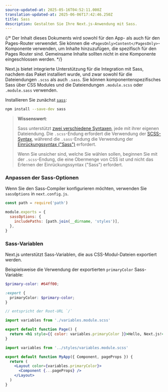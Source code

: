 ```yaml
---
source-updated-at: 2025-05-16T04:52:11.000Z
translation-updated-at: 2025-06-06T17:42:46.250Z
title: Sass
description: Gestalten Sie Ihre Next.js-Anwendung mit Sass.
---
```


{/* Der Inhalt dieses Dokuments wird sowohl für den App- als auch für den Pages-Router verwendet. Sie können die `<PagesOnly>Content</PagesOnly>`-Komponente verwenden, um Inhalte hinzuzufügen, die spezifisch für den Pages Router sind. Gemeinsame Inhalte sollten nicht in eine Komponente eingeschlossen werden. */}

Next.js bietet integrierte Unterstützung für die Integration mit Sass, nachdem das Paket installiert wurde, und zwar sowohl für die Dateiendungen `.scss` als auch `.sass`. Sie können komponentenspezifisches Sass über CSS Modules und die Dateiendungen `.module.scss` oder `.module.sass` verwenden.

Installieren Sie zunächst [`sass`](https://github.com/sass/sass):

```bash filename="Terminal"
npm install --save-dev sass
```

> **Wissenswert**:
>
> Sass unterstützt [zwei verschiedene Syntaxen](https://sass-lang.com/documentation/syntax), jede mit ihrer eigenen Dateiendung.
> Die `.scss`-Endung erfordert die Verwendung der [SCSS-Syntax](https://sass-lang.com/documentation/syntax#scss),
> während die `.sass`-Endung die Verwendung der [Einrückungssyntax ("Sass")](https://sass-lang.com/documentation/syntax#the-indented-syntax) erfordert.
>
> Wenn Sie unsicher sind, welche Sie wählen sollen, beginnen Sie mit der `.scss`-Endung, die eine Obermenge von CSS ist und nicht das Erlernen der
> Einrückungssyntax ("Sass") erfordert.

### Anpassen der Sass-Optionen

Wenn Sie den Sass-Compiler konfigurieren möchten, verwenden Sie `sassOptions` in `next.config.js`.

```js filename="next.config.js"
const path = require('path')

module.exports = {
  sassOptions: {
    includePaths: [path.join(__dirname, 'styles')],
  },
}
```

### Sass-Variablen

Next.js unterstützt Sass-Variablen, die aus CSS-Modul-Dateien exportiert werden.

Beispielsweise die Verwendung der exportierten `primaryColor` Sass-Variable:

```scss filename="app/variables.module.scss"
$primary-color: #64ff00;

:export {
  primaryColor: $primary-color;
}
```

<AppOnly>

```jsx filename="app/page.js"
// entspricht der Root-URL `/`

import variables from './variables.module.scss'

export default function Page() {
  return <h1 style={{ color: variables.primaryColor }}>Hello, Next.js!</h1>
}
```

</AppOnly>

<PagesOnly>

```jsx filename="pages/_app.js"
import variables from '../styles/variables.module.scss'

export default function MyApp({ Component, pageProps }) {
  return (
    <Layout color={variables.primaryColor}>
      <Component {...pageProps} />
    </Layout>
  )
}
```

</PagesOnly>